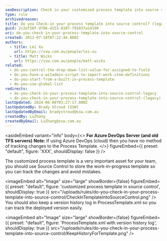 ```yaml
---
seoDescription: Check in your customized process template into source control to track changes and avoid mistakes, ensuring version control and collaboration with team members.
type: rule
archivedreason:
title: Do you Check-in your process template into source control? (legacy)
guid: 2c2ef28f-d706-4153-8107-791037a14190
uri: do-you-check-in-your-process-template-into-source-control
created: 2012-07-18T07:22:44.000Z
authors:
  - title: Lei Xu
    url: https://ssw.com.au/people/lei-xu
  - title: Matt Wicks
    url: https://ssw.com.au/people/matt-wicks
related:
  - do-you-control-the-drop-down-list-value-for-assigned-to-field
  - do-you-have-a-witadmin-script-to-import-work-item-definitions
  - do-you-start-from-a-built-in-process-template
  - do-you-use-global-list
redirects:
  - do-you-check-in-your-process-template-into-source-control-legacy
  - do-you-check-in-your-process-template-into-source-control-(legacy)
lastUpdated: 2024-06-08T03:27:17.000Z
lastUpdatedBy: Brady Stroud [SSW]
lastUpdatedByEmail: bradystroud@ssw.com.au
createdBy: LuZhang
createdByEmail: LuZhang@ssw.com.au
---
```


<asideEmbed
  variant="info"
  body={<>
    **For Azure DevOps Server (and old TFS servers)**
**Note:** If using Azure DevOps (cloud) then you have no method of tracking changes to the Process Template.
  </>}
  figureEmbed={{
    preset: "default",
    figure: 'XXX',
    shouldDisplay: false
  }}
/>

The customized process template is a very important asset for your team, you should use Source Control to store the work-in-progress template so you can track the changes and avoid mistakes.


<imageEmbed
  alt="Image"
  size="large"
  showBorder={false}
  figureEmbed={{
    preset: "default",
    figure: 'customized process template in source control',
    shouldDisplay: true
  }}
  src="/uploads/rules/do-you-check-in-your-process-template-into-source-control/CheckInTemplateIntoSourceControl.png"
/>
You should also keep a version history log in ProcessTemplate.xml so you can track the deployed version easily.


<imageEmbed
  alt="Image"
  size="large"
  showBorder={false}
  figureEmbed={{
    preset: "default",
    figure: 'ProcessTemplate.xml with version history log',
    shouldDisplay: true
  }}
  src="/uploads/rules/do-you-check-in-your-process-template-into-source-control/KeepHistoryForTemplate.png"
/>
